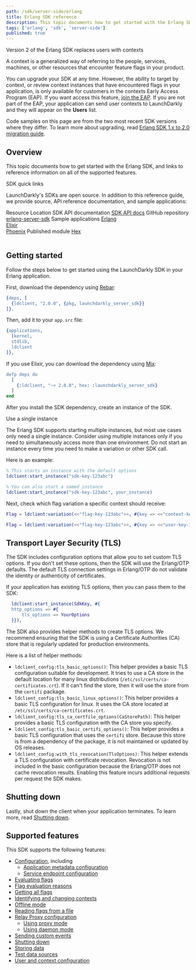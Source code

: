 ```yaml
---
path: /sdk/server-side/erlang
title: Erlang SDK reference
description: This topic documents how to get started with the Erlang SDK, and links to reference information on all of the supported features.
tags: ['erlang', 'sdk', 'server-side']
published: true
---
```


<Callout intent="info">
<CalloutTitle>Version 2 of the Erlang SDK replaces users with contexts</CalloutTitle>
<CalloutDescription>

A context is a generalized way of referring to the people, services, machines, or other resources that encounter feature flags in your product.

You can upgrade your SDK at any time. However, the ability to target by context, or review context instances that have encountered flags in your application, is only available for customers in the contexts Early Access Program (EAP). If you want access this feature, [join the EAP](https://launchdarkly.com/eap). If you are not part of the EAP, your application can send user contexts to LaunchDarkly and they will appear on the **Users** list.

Code samples on this page are from the two most recent SDK versions where they differ. To learn more about upgrading, read [Erlang SDK 1.x to 2.0 migration guide](/sdk/server-side/erlang/migration-1-to-2).

</CalloutDescription>
</Callout>

## Overview

This topic documents how to get started with the Erlang SDK, and links to reference information on all of the supported features.

<Callout intent="primary">
<CalloutTitle>SDK quick links</CalloutTitle>
<CalloutDescription>

LaunchDarkly's SDKs are open source. In addition to this reference guide, we provide source, API reference documentation, and sample applications:

<Table>
  <TableHeader>
    <TableHeadCell>Resource</TableHeadCell>
    <TableHeadCell>Location</TableHeadCell>
  </TableHeader>
  <TableBody>
    <TableRow>
      <TableCell>SDK API documentation</TableCell>
      <TableCell><a href="https://hexdocs.pm/launchdarkly_server_sdk/">SDK API docs</a></TableCell>
    </TableRow>
    <TableRow>
      <TableCell>GitHub repository</TableCell>
      <TableCell><a href="https://github.com/launchdarkly/erlang-server-sdk/">erlang-server-sdk</a></TableCell>
    </TableRow>
    <TableRow>
      <TableCell>Sample applications</TableCell>
      <TableCell><a href="https://github.com/launchdarkly/hello-erlang/">Erlang</a> <br/> <a href="https://github.com/launchdarkly/hello-elixir">Elixir</a><br/> <a href="https://github.com/launchdarkly/hello-phoenix">Phoenix</a></TableCell>
    </TableRow>
    <TableRow>
      <TableCell>Published module</TableCell>
      <TableCell><a href="https://hex.pm/packages/launchdarkly_server_sdk">Hex</a></TableCell>
    </TableRow>
  </TableBody>
</Table>

</CalloutDescription>
</Callout>

## Getting started

Follow the steps below to get started using the LaunchDarkly SDK in your Erlang application.

First, download the dependency using [Rebar](https://www.rebar3.org/):

<CodeSample>
<CSTab label="Erlang">

```erlang
{deps, [
  {ldclient, "2.0.0", {pkg, launchdarkly_server_sdk}}
]}.
```

</CSTab>
</CodeSample>

Then, add it to your `app.src` file:

<CodeSample>
<CSTab label="Erlang">

```erlang
{applications,
  [kernel,
  stdlib,
  ldclient
]},
```

</CSTab>
</CodeSample>

If you use Elixir, you can download the dependency using [Mix](https://elixir-lang.org/getting-started/mix-otp/introduction-to-mix.html):

<CodeSample>
<CSTab label="Elixir">

```erlang
defp deps do
  [
    {:ldclient, "~> 2.0.0", hex: :launchdarkly_server_sdk}
  ]
end
```

</CSTab>
</CodeSample>

After you install the SDK dependency, create an instance of the SDK.

<Callout intent="info">
<CalloutTitle>Use a single instance</CalloutTitle>
<CalloutDescription>

The Erlang SDK supports starting multiple instances, but most use cases only need a single instance. Consider using multiple instances only if you need to simultaneously access more than one environment. Do not start an instance every time you need to make a variation or other SDK call.

</CalloutDescription>
</Callout>

Here is an example:

<CodeSample>
<CSTab label="Erlang">

```erlang
% This starts an instance with the default options
ldclient:start_instance("sdk-key-123abc")

% You can also start a named instance
ldclient:start_instance("sdk-key-123abc", your_instance)
```

</CSTab>
</CodeSample>

Next, check which flag variation a specific context should receive:

<CodeSample>
<CSTab label="Erlang SDK v2.0">

```erlang
Flag = ldclient:variation(<<"flag-key-123abc">>, #{key => <<"context-key-123abc">>}, false)
```

</CSTab>
<CSTab label="Erlang SDK v1.x">

```erlang
Flag = ldclient:variation(<<"flag-key-123abc">>, #{key => <<"user-key-123abc">>}, false)
```

</CSTab>
</CodeSample>


## Transport Layer Security (TLS)

The SDK includes configuration options that allow you to set custom TLS options. If you don't set these options, then the SDK will use the Erlang/OTP defaults. The default TLS connection settings in Erlang/OTP do not validate the identity or authenticity of certificates.

If your application has existing TLS options, then you can pass them to the SDK:

<CodeSample>
<CSTab label="Erlang">

```erlang
  ldclient:start_instance(SdkKey, #{
  http_options => #{
      tls_options => YourOptions
  }}),
```

</CSTab>
</CodeSample>

The SDK also provides helper methods to create TLS options. We recommend ensuring that the SDK is using a Certificate Authorities (CA) store that is regularly updated for production environments.

Here is a list of helper methods:

- `ldclient_config:tls_basic_options()`: This helper provides a basic TLS configuration suitable for development. It tries to use a CA store in the default location for many linux distributions (`/etc/ssl/certs/ca-certificates.crt`). If it can't find the store, then it will use the store from the `certifi` package.
- `ldclient_config:tls_basic_linux_options()`: This helper provides a basic TLS configuration for linux. It uses the CA store located at `/etc/ssl/certs/ca-certificates.crt`.
- `ldclient_config:tls_ca_certfile_options(CaStorePath)`: This helper provides a basic TLS configuration with the CA store you specify.
- `ldclient_config:tls_basic_certifi_options()`: This helper provides a basic TLS configuration that uses the `certifi` store. Because this store is from a dependency of the package, it is not maintained or updated by OS releases.
- `ldclient_config:with_tls_revocation(TlsOptions)`: This helper extends a TLS configuration with certificate revocation. Revocation is not included in the basic configuration because the Erlang/OTP does not cache revocation results. Enabling this feature incurs additional requests per request the SDK makes.

## Shutting down

Lastly, shut down the client when your application terminates. To learn more, read [Shutting down](/sdk/features/shutdown#erlang).

## Supported features

This SDK supports the following features:

* [Configuration](/sdk/features/config#erlang), including
  * [Application metadata configuration](/sdk/features/app-config#erlang)
  * [Service endpoint configuration](/sdk/features/service-endpoint-configuration#erlang)
* [Evaluating flags](/sdk/features/evaluating#erlang)
* [Flag evaluation reasons](/sdk/features/evaluation-reasons#erlang)
* [Getting all flags](/sdk/features/all-flags#erlang)
* [Identifying and changing contexts](/sdk/features/identify#erlang)
* [Offline mode](/sdk/features/offline-mode#erlang)
* [Reading flags from a file](/sdk/features/flags-from-files#erlang)
* [Relay Proxy configuration](/sdk/features/relay-proxy-configuration)
  * [Using proxy mode](/sdk/features/relay-proxy-configuration/proxy-mode#erlang)
  * [Using daemon mode](/sdk/features/relay-proxy-configuration/daemon-mode#erlang)
* [Sending custom events](/sdk/features/events#erlang)
* [Shutting down](/sdk/features/shutdown#erlang)
* [Storing data](/sdk/features/storing-data#erlang)
* [Test data sources](/sdk/features/test-data-sources#erlang)
* [User and context configuration](/sdk/features/user-context-config#erlang)
